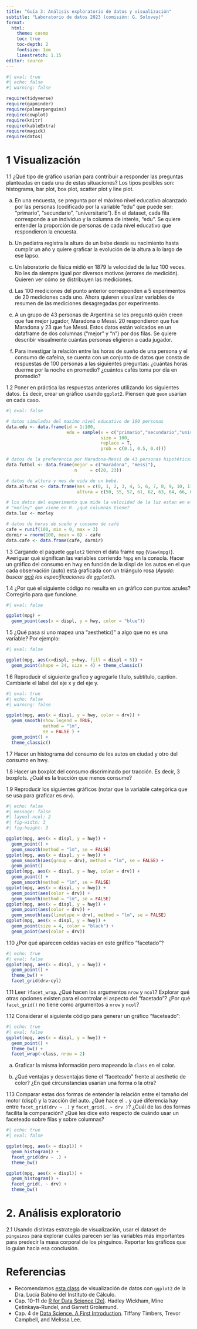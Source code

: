 ```yaml
---
title: "Guía 3: Análisis exploratorio de datos y visualización"
subtitle: "Laboratorio de datos 2023 (comisión: G. Solovey)"
format:
  html: 
    theme: cosmo
    toc: true
    toc-depth: 2
    fontsize: 1em
    linestretch: 1.15
editor: source
---
```


```r
#| eval: true
#| echo: false
#| warning: false

require(tidyverse)
require(gapminder)
require(palmerpenguins)
require(cowplot)
require(knitr)
require(kableExtra)
require(magick)
require(datos)

```

# 1 Visualización

1.1 ¿Qué tipo de gráfico usarían para contribuir a responder las preguntas planteadas en cada una de estas situaciones? Los tipos posibles son: histograma, bar plot, box plot, scatter plot y line plot.

a) En una encuesta, se pregunta por el máximo nivel educativo alcanzado por las personas (codificado por la variable "edu" que puede ser: "primario", "secundario", "universitario"). En el dataset, cada fila corresponde a un individuo y la columna de interés, "edu". Se quiere entender la proporción de personas de cada nivel educativo que respondieron la encuesta.

b) Un pediatra registra la altura de un bebe desde su nacimiento hasta cumplir un año y quiere graficar la evolución de la altura a lo largo de ese lapso.

c) Un laboratorio de física midió en 1879 la velocidad de la luz 100 veces. No les da siempre igual por diversos motivos (errores de medición). Quieren ver cómo se distribuyen las mediciones. 

d) Las 100 mediciones del punto anterior corresponden a 5 experimentos de 20 mediciones cada uno. Ahora quieren visualizar variables de resumen de las mediciones desagregadas por experimento.

e) A un grupo de 43 personas de Argentina se les preguntó quién creen que fue mejor jugador, Maradona o Messi. 20 respondieron que fue Maradona y 23 que fue Messi. Estos datos están volcados en un dataframe de dos columnas ("mejor" y "n") por dos filas. Se quiere describir visualmente cuántas personas eligieron a cada jugador.

f) Para investigar la relación entre las horas de sueño de una persona y el consumo de cafeína, se cuenta con un conjunto de datos que consta de respuestas de 100 personas a las siguientes preguntas: ¿cuántas horas duerme por la noche en promedio? ¿cuántos cafés toma por día en promedio? 


1.2 Poner en práctica las respuestas anteriores utilizando los siguientes datos. Es decir, crear un gráfico usando `ggplot2`. Piensen qué `geom` usarían en cada caso.

```r
#| eval: false 

# datos simulados del maximo nivel educativo de 100 personas
data.edu <- data.frame(id = 1:100, 
                       edu = sample(x = c("primario","secundario","universitario"), 
                                    size = 100, 
                                    replace = T, 
                                    prob = c(0.1, 0.5, 0.4)))

# datos de la preferencia por Maradona-Messi de 43 personas hipotéticas:
data.futbol <- data.frame(mejor = c("maradona", "messi"),
                          n     = c(20, 23))

# datos de altura y mes de vida de un bebé.
data.alturas <- data.frame(mes = c(0, 1, 2, 3, 4, 5, 6, 7, 8, 9, 10, 11, 12),
                           altura = c(50, 55, 57, 61, 62, 63, 64, 66, 68, 69, 71, 73, 75))

# los datos del experimento que mide la velocidad de la luz estan en el data frame 
# "morley" que viene en R. ¿qué columnas tiene?
data.luz <- morley

# datos de horas de sueño y consumo de café
cafe = runif(100, min = 0, max = 3)
dormir = rnorm(100, mean = 8) - cafe
data.cafe <- data.frame(cafe, dormir) 

```

1.3 Cargando el paquete `ggplot2` tienen el data frame `mpg` (`View(mpg)`). Averiguar qué significan las variables corriendo `?mpg` en la consola. Hacer un gráfico del consumo en hwy en función de la displ de los autos en el que cada observación (auto) está graficada con un triángulo rosa (*Ayuda: buscar [acá](https://ggplot2.tidyverse.org/articles/ggplot2-specs.html) las especificaciones de `ggplot2`*).

1.4 ¿Por qué el siguiente código no resulta en un gráfico con puntos azules? Corregirlo para que funcione.

```r
#| eval: false

ggplot(mpg) + 
  geom_point(aes(x = displ, y = hwy, color = "blue"))
```

1.5 ¿Qué pasa si uno mapea una "aesthetic()" a algo que no es una variable? Por ejemplo:

```r
#| eval: false

ggplot(mpg, aes(x=displ, y=hwy, fill = displ < 5)) + 
  geom_point(shape = 24, size = 4) + theme_classic()
```


1.6 Reproducir el siguiente grafico y agregarle título, subtítulo, caption. Cambiarle el label del eje x y del eje y.

```r
#| eval: true
#| echo: false
#| warning: false

ggplot(mpg, aes(x = displ, y = hwy, color = drv)) +
  geom_smooth(show.legend = TRUE,
              method = "lm", 
              se = FALSE ) + 
  geom_point() +
  theme_classic()
```


1.7 Hacer un histograma del consumo de los autos en ciudad y otro del consumo en hwy. 

1.8 Hacer un boxplot del consumo discriminado por tracción. Es decir, 3 boxplots. ¿Cuál es la tracción que menos consume?

1.9 Reproducir los siguientes gráficos (notar que la variable categórica que se usa para graficar es `drv`). 

```r
#| echo: false
#| message: false
#| layout-ncol: 2
#| fig-width: 3
#| fig-height: 3

ggplot(mpg, aes(x = displ, y = hwy)) + 
  geom_point() + 
  geom_smooth(method = "lm", se = FALSE)
ggplot(mpg, aes(x = displ, y = hwy)) + 
  geom_smooth(aes(group = drv), method = "lm", se = FALSE) +
  geom_point()
ggplot(mpg, aes(x = displ, y = hwy, color = drv)) + 
  geom_point() + 
  geom_smooth(method = "lm", se = FALSE)
ggplot(mpg, aes(x = displ, y = hwy)) + 
  geom_point(aes(color = drv)) + 
  geom_smooth(method = "lm", se = FALSE)
ggplot(mpg, aes(x = displ, y = hwy)) + 
  geom_point(aes(color = drv)) +
  geom_smooth(aes(linetype = drv), method = "lm", se = FALSE)
ggplot(mpg, aes(x = displ, y = hwy)) + 
  geom_point(size = 4, color = "black") + 
  geom_point(aes(color = drv))
```

1.10 ¿Por qué aparecen celdas vacías en este gráfico "facetado"?

```r
#| echo: true
#| eval: false
ggplot(mpg, aes(x = displ, y = hwy)) + 
  geom_point() +
  theme_bw() + 
  facet_grid(drv~cyl)
```

1.11 Leer `?facet_wrap`. ¿Qué hacen los argumentos `nrow` y `ncol`? Explorar qué otras opciones existen para el controlar el aspecto del "facetado"? ¿Por qué `facet_grid()` no tiene como argumentos a `nrow` y `ncol`?

1.12 Considerar el siguiente código para generar un gráfico "faceteado":

```r
#| echo: true
#| eval: false
ggplot(mpg, aes(x = displ, y = hwy)) + 
  geom_point() +
  theme_bw() + 
  facet_wrap(~class, nrow = 2)
```

a) Graficar la misma información pero mapeando la `class` en el color. 

b) ¿Qué ventajas y desventajas tiene el "faceteado" frente al aesthetic de color? ¿En qué circunstancias usarían una forma o la otra?

1.13 Comparar estas dos formas de entender la relación entre el tamaño del motor (displ) y la tracción del auto. ¿Qué hace el `.` y qué diferencia hay entre `facet_grid(drv ~ .)` y `facet_grid(. ~ drv )`? ¿Cuál de las dos formas facilita la comparación? ¿Qué les dice esto respecto de cuándo usar un faceteado sobre filas y sobre columnas?

```r
#| echo: true
#| eval: false

ggplot(mpg, aes(x = displ)) + 
  geom_histogram() + 
  facet_grid(drv ~ .) +
  theme_bw()

ggplot(mpg, aes(x = displ)) + 
  geom_histogram() + 
  facet_grid(. ~ drv) +
  theme_bw()
```


# 2. Análisis exploratorio

2.1 Usando distintas estrategia de visualización, usar el dataset de `pinguinos` para explorar cuáles parecen ser las variables más importantes para predecir la masa corporal de los pinguinos. Reportar los gráficos que lo guian hacia esa conclusión.


# Referencias

- Recomendamos [esta class](https://youtube.com/playlist?list=PLYqQ3ecJzraFraZdrOi05kx76aH7Cbz5H&si=SQMcZ5GlD-iUgubX) de visualización de datos con `ggplot2` de la Dra. Lucía Babino del Instituto de Cálculo.
- Cap. 10-11 de [R for Data Science (2e)](https://r4ds.hadley.nz/). Hadley Wickham, Mine Çetinkaya-Rundel, and Garrett Grolemund.
- Cap. 4 de [Data Science. A First Introduction](https://datasciencebook.ca/). Tiffany Timbers, Trevor Campbell, and Melissa Lee.


